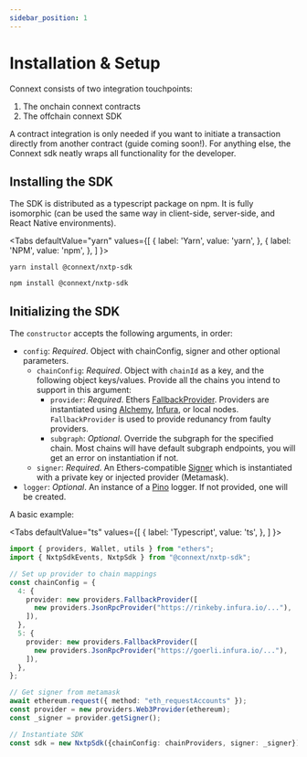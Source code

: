 ```yaml
---
sidebar_position: 1
---
```


# Installation & Setup

Connext consists of two integration touchpoints: 
1. The onchain connext contracts
2. The offchain connext SDK

A contract integration is only needed if you want to initiate a transaction directly from another contract (guide coming soon!). For anything else, the Connext sdk neatly wraps all functionality for the developer.

## Installing the SDK

The SDK is distributed as a typescript package on npm. It is fully isomorphic (can be used the same way in client-side, server-side, and React Native environments).


<Tabs
  defaultValue="yarn"
  values={[
    { label: 'Yarn', value: 'yarn', },
    { label: 'NPM', value: 'npm', },
  ]
}>
<TabItem value="yarn">

```shell
yarn install @connext/nxtp-sdk
```

</TabItem>
<TabItem value="npm">

```shell
npm install @connext/nxtp-sdk
```

</TabItem>
</Tabs>

## Initializing the SDK

The `constructor` accepts the following arguments, in order:

- `config`: _Required_. Object with chainConfig, signer and other optional parameters.
  - `chainConfig`: _Required_. Object with `chainId` as a key, and the following object keys/values. Provide all the chains you intend to support in this argument:
    - `provider`: _Required_. Ethers [FallbackProvider](https://docs.ethers.io/v5/api/providers/other/#FallbackProvider). Providers are instantiated using [Alchemy](https://www.alchemy.com), [Infura](https://infura.io), or local nodes. `FallbackProvider` is used to provide redunancy from faulty providers.
    - `subgraph`: _Optional_. Override the subgraph for the specified chain. Most chains will have default subgraph endpoints, you will get an error on instantiation if not.
  - `signer`: _Required_. An Ethers-compatible [Signer](https://docs.ethers.io/v5/api/signer/) which is instantiated with a private key or injected provider (Metamask).
- `logger`: _Optional_. An instance of a [Pino](https://getpino.io) logger. If not provided, one will be created.

A basic example:

<Tabs
  defaultValue="ts"
  values={[
    { label: 'Typescript', value: 'ts', },
  ]
}>
<TabItem value="ts">

```ts
import { providers, Wallet, utils } from "ethers";
import { NxtpSdkEvents, NxtpSdk } from "@connext/nxtp-sdk";

// Set up provider to chain mappings
const chainConfig = {
  4: {
    provider: new providers.FallbackProvider([
      new providers.JsonRpcProvider("https://rinkeby.infura.io/..."),
    ]),
  },
  5: {
    provider: new providers.FallbackProvider([
      new providers.JsonRpcProvider("https://goerli.infura.io/..."),
    ]),
  },
};

// Get signer from metamask
await ethereum.request({ method: "eth_requestAccounts" });
const provider = new providers.Web3Provider(ethereum);
const _signer = provider.getSigner();

// Instantiate SDK
const sdk = new NxtpSdk({chainConfig: chainProviders, signer: _signer});
```

</TabItem>
</Tabs>
